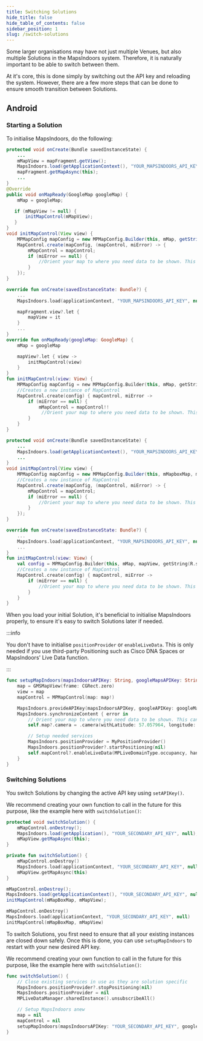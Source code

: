 ```yaml
---
title: Switching Solutions
hide_title: false
hide_table_of_contents: false
sidebar_position: 1
slug: /switch-solutions
---
```



Some larger organisations may have not just multiple Venues, but also multiple Solutions in the MapsIndoors system. Therefore, it is naturally important to be able to switch between them.

At it's core, this is done simply by switching out the API key and reloading the system. However, there are a few more steps that can be done to ensure smooth transition between Solutions.

## Android

### Starting a Solution

To initialise MapsIndoors, do the following:

<Tabs groupId="various-switch-solutions">
<TabItem value="android" label="Android" default>

<Tabs groupId="various-switch-solutions-platform">
<TabItem value="gm" label="Google Maps" default>

<Tabs groupId="various-switch-solutions-provider-gm">
<TabItem value="gm-java" label="Java" default>

```java
protected void onCreate(Bundle savedInstanceState) {
    ...
    mMapView = mapFragment.getView();
    MapsIndoors.load(getApplicationContext(), "YOUR_MAPSINDOORS_API_KEY", null);
    mapFragment.getMapAsync(this);
    ...
}
@Override
public void onMapReady(GoogleMap googleMap) {
    mMap = googleMap;

   if (mMapView != null) {
       initMapControl(mMapView);
   }
}
void initMapControl(View view) {
    MPMapConfig mapConfig = new MPMapConfig.Builder(this, mMap, getString(R.string.google_maps_key), view, true).build();
    MapControl.create(mapConfig, (mapControl, miError) -> {
        mMapControl = mapControl;
        if (miError == null) {
            //Orient your map to where you need data to be shown. This could be done by getting the default venue through MapsIndoors and panning the camera there
        }
    });
}
```

</TabItem>
<TabItem value="gm-kotlin" label="Kotlin" default>

```kotlin
override fun onCreate(savedInstanceState: Bundle?) {
    ...
    MapsIndoors.load(applicationContext, "YOUR_MAPSINDOORS_API_KEY", null)

    mapFragment.view?.let {
        mapView = it
    }
    ...
}
override fun onMapReady(googleMap: GoogleMap) {
    mMap = googleMap

    mapView?.let { view ->
        initMapControl(view)
    }
}
fun initMapControl(view: View) {
    MPMapConfig mapConfig = new MPMapConfig.Builder(this, mMap, getString(R.string.google_maps_key), view, true).build();
    //Creates a new instance of MapControl
    MapControl.create(config) { mapControl, miError ->
        if (miError == null) {
            mMapControl = mapControl!!
             //Orient your map to where you need data to be shown. This could be done by getting the default venue through MapsIndoors and panning the camera there
        }
    }
}
```

</TabItem>
</Tabs>

</TabItem>
<TabItem value="mb" label="Mapbox" default>

<Tabs groupId="various-switch-solutions-provider-mapbox">
<TabItem value="mb-java" label="Java" default>

```java
protected void onCreate(Bundle savedInstanceState) {
    ...
    MapsIndoors.load(getApplicationContext(), "YOUR_MAPSINDOORS_API_KEY", null);
    ...
}
void initMapControl(View view) {
    MPMapConfig mapConfig = new MPMapConfig.Builder(this, mMapboxMap, mMapView, getString(R.string.mapbox_access_token),true).build();
    //Creates a new instance of MapControl
    MapControl.create(mapConfig, (mapControl, miError) -> {
        mMapControl = mapControl;
        if (miError == null) {
            //Orient your map to where you need data to be shown. This could be done by getting the default venue through MapsIndoors and panning the camera there
        }
    });
}
```

</TabItem>
<TabItem value="mb-kotlin" label="Kotlin" default>

```kotlin
override fun onCreate(savedInstanceState: Bundle?) {
    ...
    MapsIndoors.load(applicationContext, "YOUR_MAPSINDOORS_API_KEY", null)
    ...
}
fun initMapControl(view: View) {
    val config = MPMapConfig.Builder(this, mMap, mapView, getString(R.string.mapbox_access_token),true).build()
    //Creates a new instance of MapControl
    MapControl.create(config) { mapControl, miError ->
        if (miError == null) {
            //Orient your map to where you need data to be shown. This could be done by getting the default venue through MapsIndoors and panning the camera there
        }
    }
}
```

</TabItem>
</Tabs>

</TabItem>
</Tabs>

</TabItem>
<TabItem value="ios" label="iOS">

When you load your initial Solution, it's beneficial to initialise MapsIndoors properly, to ensure it's easy to switch Solutions later if needed.

:::info

You don't have to initialise `positionProvider` or `enableLiveData`. This is only needed if you use third-party Positioning such as Cisco DNA Spaces or MapsIndoors' Live Data function.

:::

```swift
func setupMapIndoors(mapsIndoorsAPIKey: String, googleMapsAPIKey: String) {
    map = GMSMapView(frame: CGRect.zero)
    view = map
    mapControl = MPMapControl(map: map!)

    MapsIndoors.provideAPIKey(mapsIndoorsAPIKey, googleAPIKey: googleMapsAPIKey)
    MapsIndoors.synchronizeContent { error in
        // Orient your map to where you need data to be shown. This can e.g. be done by pointing the camera to a specific location or getting the default venue through MapsIndoors and panning the camera there
        self.map?.camera = .camera(withLatitude: 57.057964, longitude: 9.9504112, zoom: 20)

        // Setup needed services
        MapsIndoors.positionProvider = MyPositionProvider()
        MapsIndoors.positionProvider?.startPositioning(nil)
        self.mapControl?.enableLiveData(MPLiveDomainType.occupancy, handler: self)
    }
}
```

</TabItem>
</Tabs>

### Switching Solutions

You switch Solutions by changing the active API key using `setAPIKey()`.

We recommend creating your own function to call in the future for this purpose, like the example here with `switchSolution()`:

<Tabs groupId="various-switch-solutions">
<TabItem value="android" label="Android" default>

<Tabs groupId="various-switch-solutions-platform">
<TabItem value="gm" label="Google Maps" default>

<Tabs groupId="various-switch-solutions-provider-gm">
<TabItem value="gm-java" label="Java" default>

```java
protected void switchSolution() {
    mMapControl.onDestroy();
    MapsIndoors.load(getApplication(), "YOUR_SECONDARY_API_KEY", null);
    mMapView.getMapAsync(this);
}
```

</TabItem>
<TabItem value="gm-kotlin" label="Kotlin" default>

```kotlin
private fun switchSolution() {
    mMapControl.onDestroy()
    MapsIndoors.load(applicationContext, "YOUR_SECONDARY_API_KEY", null)
    mMapView.getMapAsync(this)
}
```

</TabItem>
</Tabs>

</TabItem>
<TabItem value="mb" label="Mapbox" default>

<Tabs groupId="various-switch-solutions-provider-mapbox">
<TabItem value="mb-java" label="Java" default>

```java
mMapControl.onDestroy();
MapsIndoors.load(getApplicationContext(), "YOUR_SECONDARY_API_KEY", null);
initMapControl(mMapBoxMap, mMapView);
```

</TabItem>
<TabItem value="mb-kotlin" label="Kotlin" default>

```kotlin
mMapControl.onDestroy()
MapsIndoors.load(applicationContext, "YOUR_SECONDARY_API_KEY", null)
initMapControl(mMapBoxMap, mMapView)
```

</TabItem>
</Tabs>

</TabItem>
</Tabs>

</TabItem>
<TabItem value="ios" label="iOS">

To switch Solutions, you first need to ensure that all your existing instances are closed down safely. Once this is done, you can use `setupMapIndoors` to restart with your new desired API key.

We recommend creating your own function to call in the future for this purpose, like the example here with `switchSolution()`:

```swift
func switchSolution() {
    // Close existing services in use as they are solution specific
    MapsIndoors.positionProvider?.stopPositioning(nil)
    MapsIndoors.positionProvider = nil
    MPLiveDataManager.sharedInstance().unsubscribeAll()

    // Setup MapsIndoors anew
    map = nil
    mapControl = nil
    setupMapIndoors(mapsIndoorsAPIKey: "YOUR_SECONDARY_API_KEY", googleMapsAPIKey: "YOUR_GOOGLE_API_KEY")
}
```

</TabItem>
</Tabs>

